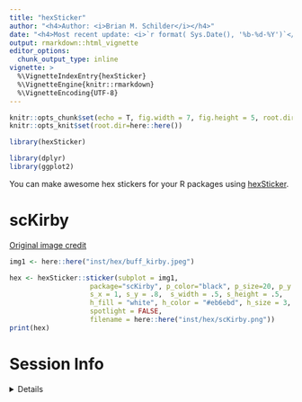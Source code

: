 ```yaml
---
title: "hexSticker"
author: "<h4>Author: <i>Brian M. Schilder</i></h4>" 
date: "<h4>Most recent update: <i>`r format( Sys.Date(), '%b-%d-%Y')`</i></h4>"
output: rmarkdown::html_vignette
editor_options: 
  chunk_output_type: inline
vignette: >
  %\VignetteIndexEntry{hexSticker}
  %\VignetteEngine{knitr::rmarkdown}
  %\VignetteEncoding{UTF-8}
---
```


```r
knitr::opts_chunk$set(echo = T, fig.width = 7, fig.height = 5, root.dir=here::here())
knitr::opts_knit$set(root.dir=here::here())
```

```r
library(hexSticker)

library(dplyr)
library(ggplot2)
```

You can make awesome hex stickers for your R packages using [hexSticker](https://github.com/GuangchuangYu/hexSticker). 

# scKirby

[Original image credit](https://i.redd.it/4um5onzwssl21.jpg)

```r
img1 <- here::here("inst/hex/buff_kirby.jpeg")

hex <- hexSticker::sticker(subplot = img1, 
                    package="scKirby", p_color="black", p_size=20, p_y = 1.5,
                    s_x = 1, s_y = .8,  s_width = .5, s_height = .5, 
                    h_fill = "white", h_color = "#eb6ebd", h_size = 3,
                    spotlight = FALSE,
                    filename = here::here("inst/hex/scKirby.png"))
print(hex)
```


# Session Info 

<details> 

```r
utils::sessionInfo()
```

</details>  

